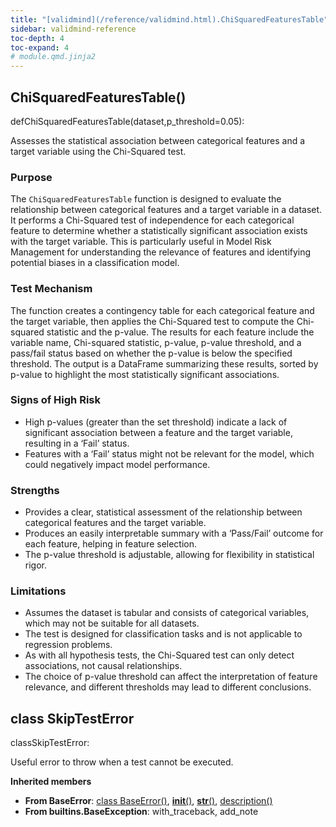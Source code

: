 ```yaml
---
title: "[validmind](/reference/validmind.html).ChiSquaredFeaturesTable"
sidebar: validmind-reference
toc-depth: 4
toc-expand: 4
# module.qmd.jinja2
---
```


<!-- function.qmd.jinja2 -->

## ChiSquaredFeaturesTable[()]{.muted}

<!-- signatures.jinja2 -->

::: {.signature}

<span class="kw">def</span><span class="name">ChiSquaredFeaturesTable</span>(<span class="params"><span class="n">dataset</span><span class="muted">,</span></span><span class="params"><span class="n">p_threshold</span><span class="o">=</span><span class="kc">0.05</span></span>):

:::

<!-- docstring.jinja2 -->

Assesses the statistical association between categorical features and a target variable using the Chi-Squared test.

### Purpose

The `ChiSquaredFeaturesTable` function is designed to evaluate the relationship between categorical features and a target variable in a dataset. It performs a Chi-Squared test of independence for each categorical feature to determine whether a statistically significant association exists with the target variable. This is particularly useful in Model Risk Management for understanding the relevance of features and identifying potential biases in a classification model.

### Test Mechanism

The function creates a contingency table for each categorical feature and the target variable, then applies the Chi-Squared test to compute the Chi-squared statistic and the p-value. The results for each feature include the variable name, Chi-squared statistic, p-value, p-value threshold, and a pass/fail status based on whether the p-value is below the specified threshold. The output is a DataFrame summarizing these results, sorted by p-value to highlight the most statistically significant associations.

### Signs of High Risk

- High p-values (greater than the set threshold) indicate a lack of significant association between a feature and the target variable, resulting in a 'Fail' status.
- Features with a 'Fail' status might not be relevant for the model, which could negatively impact model performance.

### Strengths

- Provides a clear, statistical assessment of the relationship between categorical features and the target variable.
- Produces an easily interpretable summary with a 'Pass/Fail' outcome for each feature, helping in feature selection.
- The p-value threshold is adjustable, allowing for flexibility in statistical rigor.

### Limitations

- Assumes the dataset is tabular and consists of categorical variables, which may not be suitable for all datasets.
- The test is designed for classification tasks and is not applicable to regression problems.
- As with all hypothesis tests, the Chi-Squared test can only detect associations, not causal relationships.
- The choice of p-value threshold can affect the interpretation of feature relevance, and different thresholds may lead to different conclusions.

<!-- class.qmd.jinja2 -->

## [class]{.muted} SkipTestError

<!-- signatures.jinja2 -->

::: {.signature}

<span class="kw">class</span><span class="name">SkipTestError</span>:

:::

<!-- docstring.jinja2 -->

Useful error to throw when a test cannot be executed.

**Inherited members**

- **From BaseError**: [class BaseError[()]{.muted}](#class-baseerror), [__init__[()]{.muted}](#__init__), [__str__[()]{.muted}](#__str__), [description[()]{.muted}](#description)
- **From builtins.BaseException**: with_traceback, add_note
